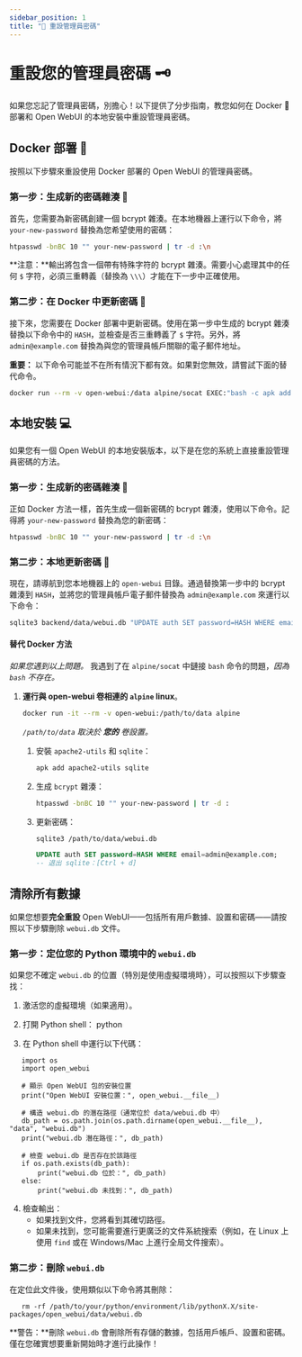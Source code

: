 ```yaml
---
sidebar_position: 1
title: "🔑 重設管理員密碼"
---
```


# 重設您的管理員密碼 🗝️

如果您忘記了管理員密碼，別擔心！以下提供了分步指南，教您如何在 Docker 🐳 部署和 Open WebUI 的本地安裝中重設管理員密碼。

## Docker 部署 🐳

按照以下步驟來重設使用 Docker 部署的 Open WebUI 的管理員密碼。

### 第一步：生成新的密碼雜湊 🔐

首先，您需要為新密碼創建一個 bcrypt 雜湊。在本地機器上運行以下命令，將 `your-new-password` 替換為您希望使用的密碼：

```bash
htpasswd -bnBC 10 "" your-new-password | tr -d :\n
```

**注意：**輸出將包含一個帶有特殊字符的 bcrypt 雜湊。需要小心處理其中的任何 `$` 字符，必須三重轉義（替換為 `\\\`）才能在下一步中正確使用。

### 第二步：在 Docker 中更新密碼 🔄

接下來，您需要在 Docker 部署中更新密碼。使用在第一步中生成的 bcrypt 雜湊替換以下命令中的 `HASH`，並檢查是否三重轉義了 `$` 字符。另外，將 `admin@example.com` 替換為與您的管理員帳戶關聯的電子郵件地址。

**重要：** 以下命令可能並不在所有情況下都有效。如果對您無效，請嘗試下面的替代命令。

```bash
docker run --rm -v open-webui:/data alpine/socat EXEC:"bash -c apk add sqlite && echo UPDATE auth SET password=\HASH\ WHERE email=\admin@example.com\; | sqlite3 /data/webui.db", STDIO
```

## 本地安裝 💻

如果您有一個 Open WebUI 的本地安裝版本，以下是在您的系統上直接重設管理員密碼的方法。

### 第一步：生成新的密碼雜湊 🔐

正如 Docker 方法一樣，首先生成一個新密碼的 bcrypt 雜湊，使用以下命令。記得將 `your-new-password` 替換為您的新密碼：

```bash
htpasswd -bnBC 10 "" your-new-password | tr -d :\n
```

### 第二步：本地更新密碼 🔄

現在，請導航到您本地機器上的 `open-webui` 目錄。通過替換第一步中的 bcrypt 雜湊到 `HASH`，並將您的管理員帳戶電子郵件替換為 `admin@example.com` 來運行以下命令：

```bash
sqlite3 backend/data/webui.db "UPDATE auth SET password=HASH WHERE email=admin@example.com;"
```


#### 替代 Docker 方法

_如果您遇到以上問題。_ 我遇到了在 `alpine/socat` 中鏈接 `bash` 命令的問題，_因為 `bash` 不存在。_

1. **運行與 open-webui 卷相連的 `alpine` linux**。

    ```bash
    docker run -it --rm -v open-webui:/path/to/data alpine
    ```
    _`/path/to/data` 取決於 __您的__ 卷設置。_

    1. 安裝 `apache2-utils` 和 `sqlite`：

        ```sh
        apk add apache2-utils sqlite
        ```
    1. 生成 `bcrypt` 雜湊：

        ```sh
        htpasswd -bnBC 10 "" your-new-password | tr -d :
        ```

    1. 更新密碼：

        ```sh
        sqlite3 /path/to/data/webui.db
        ```

        ```sql
        UPDATE auth SET password=HASH WHERE email=admin@example.com;
        -- 退出 sqlite：[Ctrl + d]
        ```
## 清除所有數據

如果您想要**完全重設** Open WebUI——包括所有用戶數據、設置和密碼——請按照以下步驟刪除 `webui.db` 文件。

### 第一步：定位您的 Python 環境中的 `webui.db`

如果您不確定 `webui.db` 的位置（特別是使用虛擬環境時），可以按照以下步驟查找：

1. 激活您的虛擬環境（如果適用）。
2. 打開 Python shell：
   python

3. 在 Python shell 中運行以下代碼：
```
   import os
   import open_webui

   # 顯示 Open WebUI 包的安裝位置
   print("Open WebUI 安裝位置：", open_webui.__file__)

   # 構造 webui.db 的潛在路徑（通常位於 data/webui.db 中）
   db_path = os.path.join(os.path.dirname(open_webui.__file__), "data", "webui.db")
   print("webui.db 潛在路徑：", db_path)

   # 檢查 webui.db 是否存在於該路徑
   if os.path.exists(db_path):
       print("webui.db 位於：", db_path)
   else:
       print("webui.db 未找到：", db_path)
```
4. 檢查輸出：
   - 如果找到文件，您將看到其確切路徑。
   - 如果未找到，您可能需要進行更廣泛的文件系統搜索（例如，在 Linux 上使用 `find` 或在 Windows/Mac 上進行全局文件搜索）。

### 第二步：刪除 `webui.db`

在定位此文件後，使用類似以下命令將其刪除：

```
   rm -rf /path/to/your/python/environment/lib/pythonX.X/site-packages/open_webui/data/webui.db
```

**警告：**刪除 `webui.db` 會刪除所有存儲的數據，包括用戶帳戶、設置和密碼。僅在您確實想要重新開始時才進行此操作！

        

